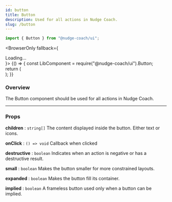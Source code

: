 ```yaml
---
id: button
title: Button
description: Used for all actions in Nudge Coach.
slug: /button
---
```


```jsx
import { Button } from "@nudge-coach/ui";
```


<BrowserOnly fallback={<div>Loading...</div>}>
  {() => {
    const LibComponent = require("@nudge-coach/ui").Button;
    return (
      <div>
        <LibComponent primary /> <LibComponent />
      </div>
    );
  }}
</BrowserOnly>

### Overview

The Button component should be used for all actions in Nudge Coach.

---

### Props

**children** : `string[]` The content displayed inside the button. Either text or icons.

**onClick** : `() => void`
Callback when clicked

**destructive** : `boolean`
Indicates when an action is negative or has a destructive result.

**small** : `boolean`
Makes the button smaller for more constrained layouts.

**expanded** : `boolean`
Makes the button fill its container.

**implied** : `boolean`
A frameless button used only when a button can be implied.
